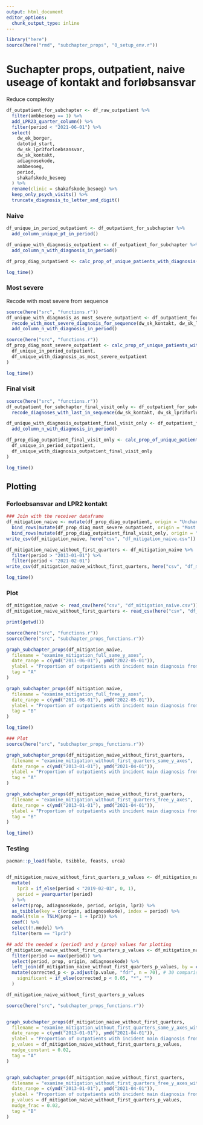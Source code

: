 ```yaml
---
output: html_document
editor_options: 
  chunk_output_type: inline
---
```

```r
library("here")
source(here("rmd", "subchapter_props", "0_setup_env.r"))
```

# Suchapter props, outpatient, naive useage of kontakt and forløbsansvar

Reduce complexity
```r
df_outpatient_for_subchapter <- df_raw_outpatient %>%
  filter(ambbesoeg == 1) %>%
  add_LPR23_quarter_column() %>%
  filter(period < "2021-06-01") %>%
  select(
    dw_ek_borger,
    datotid_start,
    dw_sk_lpr3forloebsansvar,
    dw_sk_kontakt,
    adiagnosekode,
    ambbesoeg,
    period,
    shakafskode_besoeg
  ) %>%
  rename(clinic = shakafskode_besoeg) %>%
  keep_only_psych_visits() %>%
  truncate_diagnosis_to_letter_and_digit()
```

### Naive
```r
df_unique_in_period_outpatient <- df_outpatient_for_subchapter %>%
  add_column_unique_pt_in_period()
```

```r
df_unique_with_diagnosis_outpatient <- df_outpatient_for_subchapter %>%
  add_column_n_with_diagnosis_in_period()

df_prop_diag_outpatient <- calc_prop_of_unique_patients_with_diagnosis(df_unique_in_period_outpatient, df_unique_with_diagnosis_outpatient)

log_time()
```

### Most severe
Recode with most severe from sequence
```r
source(here("src", "functions.r"))
df_unique_with_diagnosis_as_most_severe_outpatient <- df_outpatient_for_subchapter %>%
  recode_with_most_severe_diagnosis_for_sequence(dw_sk_kontakt, dw_sk_lpr3forloebsansvar, two_columns = TRUE) %>%
  add_column_n_with_diagnosis_in_period()
```

```r
source(here("src", "functions.r"))
df_prop_diag_most_severe_outpatient <- calc_prop_of_unique_patients_with_diagnosis(
  df_unique_in_period_outpatient,
  df_unique_with_diagnosis_as_most_severe_outpatient
)

log_time()
```


### Final visit
```r
source(here("src", "functions.r"))
df_outpatient_for_subchapter_final_visit_only <- df_outpatient_for_subchapter %>%
  recode_diagnoses_with_last_in_sequence(dw_sk_kontakt, dw_sk_lpr3forloebsansvar, two_columns = TRUE)

df_unique_with_diagnosis_outpatient_final_visit_only <- df_outpatient_for_subchapter_final_visit_only %>%
  add_column_n_with_diagnosis_in_period()

df_prop_diag_outpatient_final_visit_only <- calc_prop_of_unique_patients_with_diagnosis(
  df_unique_in_period_outpatient,
  df_unique_with_diagnosis_outpatient_final_visit_only
)

log_time()
```

## Plotting
### Forloebsansvar and LPR2 kontakt
```r

### Join with the receiver dataframe
df_mitigation_naive <- mutate(df_prop_diag_outpatient, origin = "Unchanged") %>%
  bind_rows(mutate(df_prop_diag_most_severe_outpatient, origin = "Most severe")) %>%
  bind_rows(mutate(df_prop_diag_outpatient_final_visit_only, origin = "Final visit"))
write_csv(df_mitigation_naive, here("csv", "df_mitigation_naive.csv"))
```

```r
df_mitigation_naive_without_first_quarters <- df_mitigation_naive %>%
  filter(period > "2013-01-01") %>% 
  filter(period < "2021-02-01")
write_csv(df_mitigation_naive_without_first_quarters, here("csv", "df_mitigation_naive_without_first_quarters.csv"))

log_time()
```

### Plot
```r
df_mitigation_naive <- read_csv(here("csv", "df_mitigation_naive.csv"))
df_mitigation_naive_without_first_quarters <- read_csv(here("csv", "df_mitigation_naive_without_first_quarters.csv"))
```

```r
print(getwd())

source(here("src", "functions.r"))
source(here("src", "subchapter_props_functions.r"))

graph_subchapter_props(df_mitigation_naive,
  filename = "examine_mitigation_full_same_y_axes",
  date_range = c(ymd("2011-06-01"), ymd("2022-05-01")),
  ylabel = "Proportion of outpatients with incident main diagnosis from chapter",
  tag = "A"
)

graph_subchapter_props(df_mitigation_naive,
  filename = "examine_mitigation_full_free_y_axes",
  date_range = c(ymd("2011-06-01"), ymd("2022-05-01")),
  ylabel = "Proportion of outpatients with incident main diagnosis from chapter",
  tag = "B"
)

log_time()
```

```r
### Plot
source(here("src", "subchapter_props_functions.r"))

graph_subchapter_props(df_mitigation_naive_without_first_quarters,
  filename = "examine_mitigation_without_first_quarters_same_y_axes",
  date_range = c(ymd("2013-01-01"), ymd("2021-04-01")),
  ylabel = "Proportion of outpatients with incident main diagnosis from chapter",
  tag = "A"
)

graph_subchapter_props(df_mitigation_naive_without_first_quarters,
  filename = "examine_mitigation_without_first_quarters_free_y_axes",
  date_range = c(ymd("2013-01-01"), ymd("2021-04-01")),
  ylabel = "Proportion of outpatients with incident main diagnosis from chapter",
  tag = "B"
)

log_time()
```

### Testing
```r
pacman::p_load(fable, tsibble, feasts, urca)


df_mitigation_naive_without_first_quarters_p_values <- df_mitigation_naive_without_first_quarters %>%
  mutate(
    lpr3 = if_else(period < "2019-02-03", 0, 1),
    period = yearquarter(period)
  ) %>%
  select(prop, adiagnosekode, period, origin, lpr3) %>%
  as_tsibble(key = c(origin, adiagnosekode), index = period) %>%
  model(tslm = TSLM(prop ~ 1 + lpr3)) %>%
  coef() %>%
  select(!.model) %>%
  filter(term == "lpr3")

## add the needed x (period) and y (prop) values for plotting
df_mitigation_naive_without_first_quarters_p_values <- df_mitigation_naive_without_first_quarters %>%
  filter(period == max(period)) %>%
  select(period, prop, origin, adiagnosekode) %>%
  left_join(df_mitigation_naive_without_first_quarters_p_values, by = c("origin", "adiagnosekode")) %>%
  mutate(corrected_p <- p.adjust(p.value, "fdr", n = 70), # 30 comparisons
    significant = if_else(corrected_p < 0.05, "*", "")
  )

df_mitigation_naive_without_first_quarters_p_values
```



```r
source(here("src", "subchapter_props_functions.r"))


graph_subchapter_props(df_mitigation_naive_without_first_quarters,
  filename = "examine_mitigation_without_first_quarters_same_y_axes_with_p_values",
  date_range = c(ymd("2013-01-01"), ymd("2021-04-01")),
  ylabel = "Proportion of outpatients with incident main diagnosis from chapter",
  p_values = df_mitigation_naive_without_first_quarters_p_values,
  nudge_constant = 0.02,
  tag = "A"
)


graph_subchapter_props(df_mitigation_naive_without_first_quarters,
  filename = "examine_mitigation_without_first_quarters_free_y_axes_with_p_values",
  date_range = c(ymd("2013-01-01"), ymd("2021-04-01")),
  ylabel = "Proportion of outpatients with incident main diagnosis from chapter",
  p_values = df_mitigation_naive_without_first_quarters_p_values,
  nudge_frac = 0.02,
  tag = "B"
)
```

